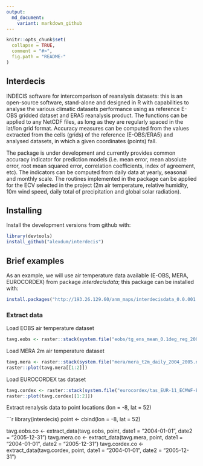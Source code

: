 ```yaml
---
output:
  md_document:
    variant: markdown_github
---
```


<!-- README.md is generated from README.Rmd. Please edit that file -->

```r
knitr::opts_chunk$set(
  collapse = TRUE,
  comment = "#>",
  fig.path = "README-"
)
```

## Interdecis

INDECIS software for intercomparison of reanalysis datasets:  this is an open-source software, stand-alone and designed in R with capabilities to analyse the various climatic datasets performance using as reference E-OBS gridded dataset and ERA5 reanalysis product. The functions can be applied to any NetCDF files, as long as they are regularly spaced in the lat/lon grid format. Accuracy measures can be computed from the values extracted from the cells (grids) of the reference (E-OBS/ERA5) and analysed datasets, in which a given coordinates (points) fall.

The package is under development and currently provides common accuracy indicator for prediction models (i.e. mean error, mean absolute error, root mean squared error, correlation coefficients, index of agreement, etc). The indicators can be computed from daily data at yearly, seasonal and monthly scale. The routines implemented in the package can be applied for the ECV selected in the project (2m air temperature, relative humidity, 10m wind speed, daily total of precipitation and global solar radiation).

## Installing

Install the development versions from github with:

```r
library(devtools) 
install_github("alexdum/interdecis")
```

## Brief examples

As an example, we will use air temperature data available (E-OBS, MERA, EUROCORDEX) from package _interdecisdata_; this package can be installed with:

```r
install.packages("http://193.26.129.60/anm_maps/interdecisdata_0.0.001.tar.gz", repos = NULL, type = "source")
```

### Extract data


Load EOBS air temperature dataset

```r

tavg.eobs <- raster::stack(system.file("eobs/tg_ens_mean_0.1deg_reg_2004-2005_v19.0e.nc", package = "interdecisdata"))
```

Load MERA 2m air temperature dataset

```r
tavg.mera <- raster::stack(system.file("mera/mera_t2m_daily_2004_2005.nc", package = "interdecisdata"))
raster::plot(tavg.mera[[1:2]])
```

Load EUROCORDEX tas dataset

```r
tavg.cordex <- raster::stack(system.file("eurocordex/tas_EUR-11_ECMWF-ERAINT_evaluation_domeniu.mic_r1i1p1_SMHI-RCA4_v1_day_20040101-20051231.nc", package = "interdecisdata"))
raster::plot(tavg.cordex[[1:2]])
```

Extract renalysis data to point locations (lon = -8, lat = 52)

```r
library(interdecis)
point <- cbind(lon = -8, lat = 52)

tavg.eobs.co <- extract_data(tavg.eobs, point, date1 = "2004-01-01", date2 = "2005-12-31")
tavg.mera.co <- extract_data(tavg.mera, point, date1 = "2004-01-01", date2 = "2005-12-31")
tavg.cordex.co <- extract_data(tavg.cordex, point, date1 = "2004-01-01", date2 = "2005-12-31")

